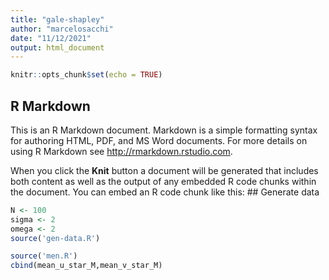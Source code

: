 ```yaml
---
title: "gale-shapley"
author: "marcelosacchi"
date: "11/12/2021"
output: html_document
---
```


```r
knitr::opts_chunk$set(echo = TRUE)
```

## R Markdown

This is an R Markdown document. Markdown is a simple formatting syntax for authoring HTML, PDF, and MS Word documents. For more details on using R Markdown see <http://rmarkdown.rstudio.com>.

When you click the **Knit** button a document will be generated that includes both content as well as the output of any embedded R code chunks within the document. You can embed an R code chunk like this:
## Generate data
```r
N <- 100
sigma <- 2
omega <- 2
source('gen-data.R')
```

```r
source('men.R')
cbind(mean_u_star_M,mean_v_star_M)
```


